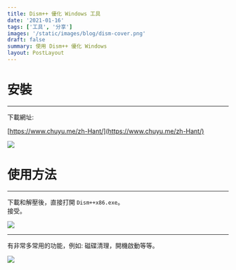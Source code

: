 ```yaml
---
title: Dism++ 優化 Windows 工具
date: '2021-01-16'
tags: ['工具', '分享']
images: '/static/images/blog/dism-cover.png'
draft: false
summary: 使用 Dism++ 優化 Windows
layout: PostLayout
---
```


# 安裝

---

下載網址:

[https://www.chuyu.me/zh-Hant/](https://www.chuyu.me/zh-Hant/)

![](/static/images/blog/dism-2.png)

# 使用方法

---

下載和解壓後，直接打開 `Dism++x86.exe`。  
接受。

![](/static/images/blog/dism-3.png)

---

有非常多常用的功能，例如: 磁碟清理，開機啟動等等。

![](/static/images/blog/dism-4.png)
